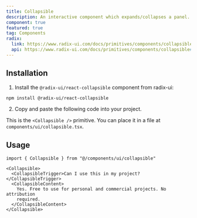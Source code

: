 ```yaml
---
title: Collapsible
description: An interactive component which expands/collapses a panel.
component: true
featured: true
tag: Components
radix:
  link: https://www.radix-ui.com/docs/primitives/components/collapsible
  api: https://www.radix-ui.com/docs/primitives/components/collapsible#api-reference
---
```


<ComponentExample src="src/components/examples/CollapsibleDemo.tsx">
  <CollapsibleDemo />
</ComponentExample>

## Installation

1. Install the `@radix-ui/react-collapsible` component from radix-ui:

```bash
npm install @radix-ui/react-collapsible
```

2. Copy and paste the following code into your project.

<ComponentSource src="src/components/ui/Collapsible.tsx" />

<Alert variant="outline">

This is the `<Collapsible />` primitive. You can place it in a file at `components/ui/collapsible.tsx`.

</Alert>

## Usage

```tsx
import { Collapsible } from "@/components/ui/collapsible"
```

```tsx
<Collapsible>
  <CollapsibleTrigger>Can I use this in my project?</CollapsibleTrigger>
  <CollapsibleContent>
    Yes. Free to use for personal and commercial projects. No attribution
    required.
  </CollapsibleContent>
</Collapsible>
```
